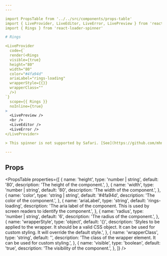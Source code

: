 ```yaml
---
---

import PropsTable from '../../src/components/props-table'
import { LiveProvider, LiveEditor, LiveError, LivePreview } from 'react-live'
import { Rings } from 'react-loader-spinner'

# Rings

<LiveProvider
  code={`
  render(<Rings
  visible={true}
  height="80"
  width="80"
  color="#4fa94d"
  ariaLabel="rings-loading"
  wrapperStyle={{}}
  wrapperClass=""
  />)
`}
  scope={{ Rings }}
  noInline={true}
>
  <LivePreview />
  <br />
  <LiveEditor />
  <LiveError />
</LiveProvider>

> This spinner is not supported by Safari. [See](https://github.com/mhnpd/react-loader-spinner/issues/150)

---
```


## Props

<PropsTable
  properties={[
    {
      name: 'height',
      type: 'number | string',
      default: '80',
      description: 'The height of the component.',
    },
    {
      name: 'width',
      type: 'number | string',
      default: '80',
      description: 'The width of the component.',
    },
    {
      name: 'color',
      type: 'string | string',
      default: '#4fa94d',
      description: 'The color of the component.',
    },
    {
      name: 'ariaLabel',
      type: 'string',
      default: 'rings-loading',
      description:
        'The aria label of the component. This is used by screen readers to identify the component.',
    },
    {
      name: 'radius',
      type: 'number | string',
      default: '6',
      description: 'The radius of the component.',
    },
    {
      name: 'wrapperStyle',
      type: 'object',
      default: '{}',
      description:
        'Styles to be applied to the wrapper. It should be a valid CSS object. It can be used for custom styling. It will override the default style.',
    },
    {
      name: 'wrapperClass',
      type: 'string',
      default: '',
      description:
        'The class of the wrapper element. It can be used for custom styling.',
    },
    {
      name: 'visible',
      type: 'boolean',
      default: 'true',
      description: 'The visibility of the component.',
    },
  ]}
/>

